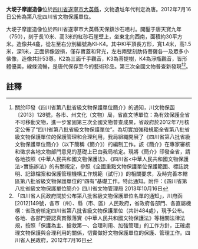 {{msg:四川省文物保護單位
|名稱 = 大埂子摩崖造像
|編號 = 325
|圖片 = 
|級別 = S8
|分類 = 
|時代 = [[唐代|唐代]]
|地点 = [[四川省|四川省]][[遂寧市|遂寧市]][[大英縣|大英縣]]
|坐標 =
|登錄 = 2012年7月16日
}}
'''大埂子摩崖造像'''位於[[四川省|四川省]][[遂寧市|遂寧市]][[大英縣|大英縣]]，文物遺址年代判定為唐。2012年7月16日公佈為第八批四川省文物保護單位。

大埂子摩崖造像位於四川省遂寧市大英縣天保鎮沙石咀村。開鑿于唐天寶九年（750），刻于長10米、高3米的紅砂石崖壁上，坐東北向西南，面積約30平方米。造像共4龕，從左至右分別編號為Kl-K4。其中Kl平頂長方形，寬1.4米，高1.5米，深1米，正面佛像毀損，僅存寶蓋和背光，左右兩壁刻肋侍菩薩各一及眾多小佛像，造像共計53尊。K2為三面千手觀音，K3為菩提樹，K4為淨瓶觀音，皆形體優美，線條流暢，是唐代保存至今的藝術珍品。第三次全國文物普查新發現<ref>關於印發《四川省第八批省級文物保護單位簡介》的通知，川文物保函〔2013〕128號，各市、州文化（文物）局，省直文博單位：為有效保護全省不可移動文物，進一步鞏固第三次全國文物普查成果，省政府於2012年7月核定公佈了“四川省第八批省級文物保護單位”。為切實加強和規範全省第八批省級文物保護單位的保護管理和合理利用，我局組織開展了《四川省第八批省級文物保護單位簡介》（以下簡稱《簡介》）的編制工作。該《簡介》在專家審核和徵求各地文物部門意見的基礎上已由我局核定。現將《簡介》印發全省，請各地按照《中華人民共和國文物保護法》、《四川省<中華人民共和國文物保護法>實施辦法》的有關規定，參照《全國重點文物保護單位保護範圍、標誌說明、記錄檔案和保護管理機構工作規範（試行）》的相關要求，及時完善本轄區第八批省級文物保護單位的“四有”基礎工作。特此通知。附件：《四川省第八批省級文物保護單位簡介》四川省文物管理局  2013年10月16日</ref><ref>「四川省人民政府關於公布第八批省級文物保護單位名單的通知」，川府函[2012]149號，各市（州）、縣（市、區）人民政府，省政府各部門、各直屬機構：省政府核定四川省第八批省級文物保護單位（共計484處），現予公布。各地、各部門要認真貫徹落實《中華人民共和國文物保護法》等相關法律法規，按照「保護為主、搶救第一、合理利用、加強管理」的工作方針，正確處理文物保護與合理利用的關係，切實做好文物保護單位的保護、管理工作。四川省人民政府，2012年7月16日</ref>。
==註釋==
{{reflist}}
{{文物保護單位小作品}}